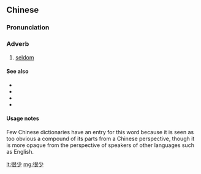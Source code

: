 ==Chinese==
{{zh-forms|lit=very few}}

===Pronunciation===
{{zh-pron
|m=hěnshǎo
|c=han2 siu2
|cat=adv
}}

===Adverb===
{{zh-adv}}

# [[seldom]]

====See also====
* {{zh-l|不常}}
* {{zh-l|罕見}}
* {{zh-l|難得}}
* {{zh-l|鮮少}}

====Usage notes====
Few Chinese dictionaries have an entry for this word because it is seen as too obvious a compound of its parts from a Chinese perspective, though it is more opaque from the perspective of speakers of other languages such as English.

[[lt:很少]]
[[mg:很少]]